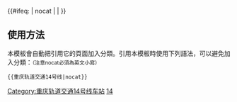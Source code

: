 {{鐵道路線| lua=1
| 模板名稱 = 重庆轨道交通14号线
| 名稱 =[[重庆轨道交通]][[重庆轨道交通14号线|14号线]]（规划中）
| 代表色 = {{重庆轨道交通标识色|14}}
| 标志=
| 铁道系统 = 重庆轨道交通
| 背景顏色 = #FFFFFF
| 車站列表 = g嘉运g ~ g向家岗g ~ g前堰口g ~ g桂花g ~ g观音寺g ~ g刘家湾g ~ g彭家岩g ~ g保福寺g ~ g竹井湾g ~ g中湾g ~ g悦港大道g ~ g云鹿g ~ g八角庙g ~ g桃源g ~ g高堡湖g ~ g盛林g ~ g观月东g ~ g举人坝g ~ g木耳g
|注释=
}}<includeonly>{{#ifeq: {{{1}}} | nocat | <!--空--> | [[Category:重庆轨道交通14号线车站]] }}</includeonly><noinclude>
==使用方法==
本模板會自動把引用它的頁面加入分類。引用本模板時使用下列語法，可以避免加入分類：<small>（注意nocat必須為英文小寫）</small>
 <nowiki>{{</nowiki>重庆轨道交通14号线<nowiki>|nocat}}</nowiki>
[[Category:重庆轨道交通模板|14]]
</noinclude>